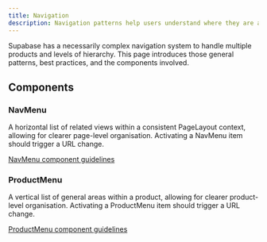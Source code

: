 ```yaml
---
title: Navigation
description: Navigation patterns help users understand where they are and where they can go next.
---
```


Supabase has a necessarily complex navigation system to handle multiple products and levels of hierarchy. This page introduces those general patterns, best practices, and the components involved.

## Components

### NavMenu

A horizontal list of related views within a consistent PageLayout context, allowing for clearer page-level organisation. Activating a NavMenu item should trigger a URL change.

[NavMenu component guidelines](../components/nav-menu)

### ProductMenu

A vertical list of general areas within a product, allowing for clearer product-level organisation. Activating a ProductMenu item should trigger a URL change.

[ProductMenu component guidelines](../components/product-menu)
